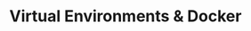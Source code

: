 ---
title: Virtual Environments & Docker
description: 'Welcome to the home of your new documentation'
---